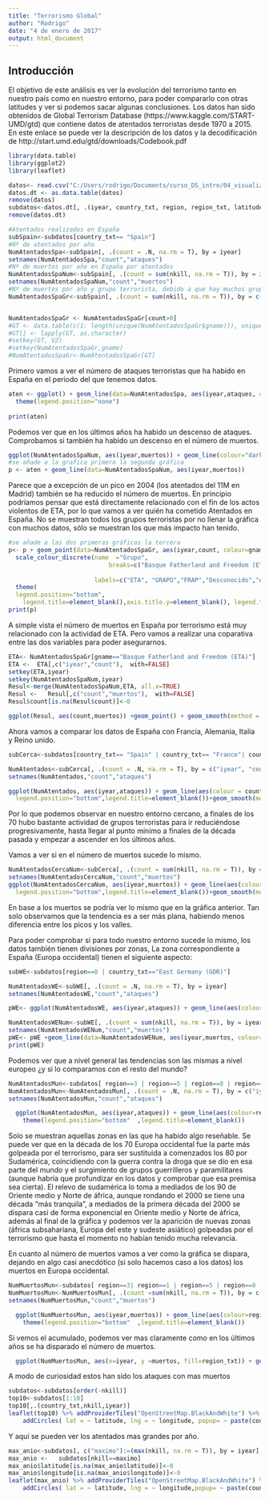 ```yaml
---
title: "Terrorismo Global"
author: "Rodrigo"
date: "4 de enero de 2017"
output: html_document
---
```

## Introducción ##
El objetivo de este análisis es ver la evolución del terrorismo tanto en nuestro país como en nuestro entorno, para poder compararlo con otras latitudes y ver si podemos sacar algunas conclusiones.
Los datos han sido obtenidos de Global Terrorism Database (https://www.kaggle.com/START-UMD/gtd)  que contiene datos de atentados terroristas desde 1970 a 2015. En este enlace se puede ver la descripción de los datos y la decodificación de   http://start.umd.edu/gtd/downloads/Codebook.pdf

```r
library(data.table)
library(ggplot2)
library(leaflet)
```

```r
datos<- read.csv("C:/Users/rodrigo/Documents/curso_DS_intro/04_visualizacion/reto/globalterrorismdb_0616dist.csv",sep=',')
datos.dt <- as.data.table(datos)
remove(datos)
subdatos<-datos.dt[, .(iyear, country_txt, region, region_txt, latitude, longitude,nkill,gname)]
remove(datos.dt)
```

```r
#Atentados realizados en España 
subSpain<-subdatos[country_txt== "Spain"]
#Nº de atentados por año
NumAtentadosSpa<-subSpain[, .(count = .N, na.rm = T), by = iyear]
setnames(NumAtentadosSpa,"count","ataques")
#Nº de muertos por año en España por atentados
NumAtentadosSpaNum<-subSpain[, .(count = sum(nkill, na.rm = T)), by = iyear]
setnames(NumAtentadosSpaNum,"count","muertos")
#Nº de muertos por año y grupo terrorista, debido a que hay muchos grupos filtramos por aquellos que han tenido mas de un muerto
NumAtentadosSpaGr<-subSpain[, .(count = sum(nkill, na.rm = T)), by = c("iyear","gname")]


NumAtentadosSpaGr <- NumAtentadosSpaGr[count>0]
#GT <- data.table(c(1: length(unique(NumAtentadosSpaGr$gname))), unique(NumAtentadosSpaGr$gname))
#GT[] <- lapply(GT, as.character)
#setkey(GT, V2)
#setkey(NumAtentadosSpaGr,gname)
#NumAtentadosSpaGr<-NumAtentadosSpaGr[GT]
```

Primero vamos a ver el número de ataques terroristas que ha habido en España en el periodo del que tenemos datos.

```r
aten <- ggplot() + geom_line(data=NumAtentadosSpa, aes(iyear,ataques, colour="red") )+ 
  theme(legend.position="none")
  
print(aten)
```

Podemos ver que en los últimos años ha habido un descenso de ataques. Comprobamos si también ha habido un descenso en el número de muertos.

```r
ggplot(NumAtentadosSpaNum, aes(iyear,muertos)) + geom_line(colour="darkblue")
#se añade a la grafica primera la segunda gráfica
p <- aten + geom_line(data=NumAtentadosSpaNum, aes(iyear,muertos))
```

Parece que a excepción de un pico en 2004 (los atentados del 11M en Madrid) también se ha reducido el número de muertos. En principio podríamos pensar que está directamente relacionado con el fin de los actos violentos de ETA, por lo que vamos a ver quién ha cometido Atentados en España.
No se muestran todos los grupos terroristas por no llenar la gráfica con muchos datos, sólo se muestran los que más impacto han tenido.

```r
#se añade a las dos primeras gráficas la tercera
p<- p + geom_point(data=NumAtentadosSpaGr, aes(iyear,count, colour=gname))+
  scale_colour_discrete(name  ="Grupo",
                            breaks=c("Basque Fatherland and Freedom (ETA)", "First of October Antifascist Resistance Group (GRAPO)","Revolutionary Patriotic Anti-Fascist Front (FRAP)","Unknown","Argentine Anticommunist Alliance (AAA)","Red Army Faction (RAF)","Iberian Anarchist Federation","Justice Commandos for the Armenian Genocide","Neo-Fascists","Spanish Basque Battalion (BBE) (rightist)","Catalan Liberation Front (FAC)","Hezbollah","Polisario Front","Basque Separatists","Force 17","Free Galician People's Guerrilla Army","Abu Hafs al-Masri Brigades","Iberian Liberation Movement","Anti-Terrorism ETA","red"),
                            
                        labels=c("ETA", "GRAPO","FRAP","Desconocido","AAA","RAF","FAI","JCAG","Neo-Fascists","BVE","FAC","Hezbollah","Frente Polisario","Basque Separatists","Force 17", "EGPGC","Al-Qaida","MIL","ATE","Número de atentados"))+
  theme(
  legend.position="bottom",
    legend.title=element_blank(),axis.title.y=element_blank(), legend.text=element_text(size=10))
print(p)
```

A simple vista el número de muertos en España por terrorismo está muy relacionado con la actividad de ETA. Pero vamos a realizar una coparativa entre las dos variables para poder asegurarnos.

```r

ETA<- NumAtentadosSpaGr[gname=="Basque Fatherland and Freedom (ETA)"]
ETA <-  ETA[,c("iyear","count"),  with=FALSE]
setkey(ETA,iyear)
setkey(NumAtentadosSpaNum,iyear)
Resul<-merge(NumAtentadosSpaNum,ETA, all.x=TRUE)
Resul <-   Resul[,c("count","muertos"),  with=FALSE]
Resul$count[is.na(Resul$count)]<-0

ggplot(Resul, aes(count,muertos)) +geom_point() + geom_smooth(method = "lm", se = T) + labs(x = "Muertos ETA", y ="Muertos total")

```


Ahora vamos a comparar los datos de España con Francia, Alemania, Italia y Reino unido.

```r

subCerca<-subdatos[country_txt== "Spain" | country_txt== "France"| country_txt== "Germany"| country_txt== "Italy" | country_txt=="United Kingdom"| country_txt=="West Germany (FRG)" | country_txt=="East Germany (GDR)"]

NumAtentados<-subCerca[, .(count = .N, na.rm = T), by = c("iyear", "country_txt")]
setnames(NumAtentados,"count","ataques")

ggplot(NumAtentados, aes(iyear,ataques)) + geom_line(aes(colour = country_txt),size=1.5)+theme(
  legend.position="bottom",legend.title=element_blank())+geom_smooth(method = 'loess')
```


Por lo que podemos observar en nuestro entorno cercano, a finales de los 70 hubo bastante actividad de grupos terroristas para ir reduciéndose progresivamente, hasta llegar al punto mínimo a finales de la década pasada y empezar a ascender en los últimos años.

Vamos a ver si en el número de muertos sucede lo mismo.

```r
NumAtentadosCercaNum<-subCerca[, .(count = sum(nkill, na.rm = T)), by = c("iyear", "country_txt")]
setnames(NumAtentadosCercaNum,"count","muertos")
ggplot(NumAtentadosCercaNum, aes(iyear,muertos)) + geom_line(aes(colour=country_txt),size=1.5)+theme(
  legend.position="bottom",legend.title=element_blank())+geom_smooth(method = 'loess')

```

En base a los muertos se podría ver lo mismo que en la gráfica anterior. Tan solo observamos que la tendencia es a ser más plana, habiendo menos diferencia entre los picos y los valles.

Para poder comprobar si para todo nuestro entorno sucede lo mismo, los datos también tienen divisiones por zonas, La zona correspondiente a España (Europa occidental) tienen el siguiente aspecto:


```r
subWE<-subdatos[region==8 | country_txt=="East Germany (GDR)"]

NumAtentadosWE<-subWE[, .(count = .N, na.rm = T), by = iyear]
setnames(NumAtentadosWE,"count","ataques")

pWE<- ggplot(NumAtentadosWE, aes(iyear,ataques)) + geom_line(aes(colour="nº ataques") ,size=1.5 )+theme(legend.position="bottom"  ,legend.title=element_blank())

NumAtentadosWENum<-subWE[, .(count = sum(nkill, na.rm = T)), by = iyear]
setnames(NumAtentadosWENum,"count","muertos")
pWE<- pWE +geom_line(data=NumAtentadosWENum, aes(iyear,muertos, colour="nº muertos"),size=1.5 )
print(pWE)
```

Podemos ver que a nivel general las tendencias son las mismas a nivel europeo ¿y si lo comparamos con el resto del mundo?

```r

NumAtentadosMun<-subdatos[ region==3 | region==5 | region==8 | region==9 | region==10 | region==11  ]
NumAtentadosMun<-NumAtentadosMun[, .(count = .N, na.rm = T), by = c("iyear","region_txt")]
setnames(NumAtentadosMun,"count","ataques")

  ggplot(NumAtentadosMun, aes(iyear,ataques)) + geom_line(aes(colour=region_txt),size=1.5 ) +
    theme(legend.position="bottom"  ,legend.title=element_blank())
```

Solo se muestran aquellas zonas en las que ha habido algo reseñable. Se puede ver que en la década de los 70 Europa occidental fue la parte más golpeada por el terrorismo, para ser sustituida a comenzados los 80 por Sudamérica, coincidiendo con la guerra contra la droga que se dio en esa parte del mundo y el surgimiento de grupos guerrilleros y paramilitares (aunque habría que profundizar en los datos y comprobar que esa premisa sea cierta). El relevo de sudamérica lo toma a mediados de los 90 de Oriente medio y Norte de áfrica, aunque rondando el 2000 se tiene una década "más tranquila", a mediados de la primera década del 2000 se dispara casi de forma exponencial en Oriente medio y Norte de áfrica, además al final de la gráfica y podemos ver la aparición de nuevas zonas (áfrica subsahariana, Europa del este y sudeste asiático) golpeadas por el terrorismo que hasta el momento no habían tenido mucha relevancia.


En cuanto al número de muertos vamos a ver como la gráfica se dispara, dejando en algo casi anecdótico (si solo hacemos caso a los datos) los muertos en Europa occidental.

```r

NumMuertosMun<-subdatos[ region==3| region==1 | region==5 | region==8 | region==9 | region==10 | region==11  ]
NumMuertosMun<-NumMuertosMun[, .(count =sum(nkill, na.rm = T)), by = c("iyear","region_txt")]
setnames(NumMuertosMun,"count","muertos")

  ggplot(NumMuertosMun, aes(iyear,muertos)) + geom_line(aes(colour=region_txt),size=1.5 ) +
    theme(legend.position="bottom"  ,legend.title=element_blank())
```

Si vemos el acumulado, podemos ver mas claramente como en los últimos años se ha disparado el número de muertos.
```r
  ggplot(NumMuertosMun, aes(x=iyear, y =muertos, fill=region_txt)) + geom_bar(stat="identity")+    theme(legend.position="bottom"  ,legend.title=element_blank())
```

A modo de curiosidad estos han sido los ataques con mas muertos

```r
subdatos<-subdatos[order(-nkill)]
top10<-subdatos[1:10]
top10[,.(country_txt,nkill,iyear)]
leaflet(top10) %>% addProviderTiles("OpenStreetMap.BlackAndWhite") %>% setView(0,0,2) %>%
    addCircles( lat = ~ latitude, lng = ~ longitude, popup= ~ paste(country_txt,nkill),weight = 20 )

```

Y aquí se pueden ver los atentados mas grandes por año.

```r
max_anio<-subdatos[, c("maximo"):=(max(nkill, na.rm = T)), by = iyear]
max_anio <-   subdatos[nkill==maximo]
max_anio$latitude[is.na(max_anio$latitude)]<-0
max_anio$longitude[is.na(max_anio$longitude)]<-0
leaflet(max_anio) %>% addProviderTiles("OpenStreetMap.BlackAndWhite") %>% setView(0,0,1) %>%
    addCircles( lat = ~ latitude, lng = ~ longitude,popup= ~ paste(country_txt,nkill),weight = ~(maximo/30))


```